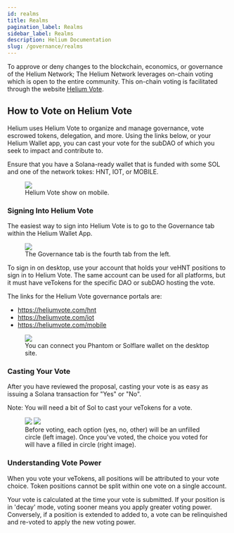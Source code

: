 ```yaml
---
id: realms
title: Realms
pagination_label: Realms
sidebar_label: Realms
description: Helium Documentation
slug: /governance/realms
---
```



<LegacyContentBanner />

To approve or deny changes to the blockchain, economics, or governance of the Helium Network; The
Helium Network leverages on-chain voting which is open to the entire community. This on-chain voting
is facilitated through the website [Helium Vote](https://heliumvote.com).

## How to Vote on Helium Vote

Helium uses Helium Vote to organize and manage governance, vote escrowed tokens, delegation, and
more. Using the links below, or your Helium Wallet app, you can cast your vote for the subDAO of
which you seek to impact and contribute to.

Ensure that you have a Solana-ready wallet that is funded with some SOL and one of the network
tokes: HNT, IOT, or MOBILE.

<figure className="screensnippet-wrapper">
  <img src={useBaseUrl('/img/modular-governance/Helium-Vote.jpeg')} style={{ maxHeight: 600 }} />
  <figcaption>Helium Vote show on mobile.</figcaption>
</figure>

### Signing Into Helium Vote

The easiest way to sign into Helium Vote is to go to the Governance tab within the Helium Wallet
App.

<figure className="screensnippet-wrapper">
  <img src={useBaseUrl('img/helium-vote/governance-tab.jpeg')} />
  <figcaption>The Governance tab is the fourth tab from the left.</figcaption>
</figure>

To sign in on desktop, use your account that holds your veHNT positions to sign in to Helium Vote.
The same account can be used for all platforms, but it must have veTokens for the specific DAO or
subDAO hosting the vote.

The links for the Helium Vote governance portals are:

- https://heliumvote.com/hnt
- https://heliumvote.com/iot
- https://heliumvote.com/mobile

<figure className="screensnippet-wrapper">
  <img src={useBaseUrl('img/helium-vote/wallet-sign-in.jpg')} />
  <figcaption>You can connect you Phantom or Solflare wallet on the desktop site.</figcaption>
</figure>

### Casting Your Vote

After you have reviewed the proposal, casting your vote is as easy as issuing a Solana transaction
for "Yes" or "No".

Note: You will need a bit of Sol to cast your veTokens for a vote.

<figure className="screensnippet-wrapper">
  <div style={{ display: 'flex', alignItems: 'center' }}>
    <img
      src={useBaseUrl('/img/modular-governance/HIP-105-not-voted.jpg')}
      style={{ maxHeight: 450, minWidth: 0, flex: '1 1 auto' }}
    />
    <img
      src={useBaseUrl('img/modular-governance/HIP-105-voted.jpg')}
      style={{ maxHeight: 450, minWidth: 0, flex: '1 1 auto' }}
    />
  </div>
  <figcaption>
    Before voting, each option (yes, no, other) will be an unfilled circle (left image). Once you've
    voted, the choice you voted for will have a filled in circle (right image).
  </figcaption>
</figure>

### Understanding Vote Power

When you vote your veTokens, all positions will be attributed to your vote choice. Token positions
cannot be split within one vote on a single account.

Your vote is calculated at the time your vote is submitted. If your position is in 'decay' mode,
voting sooner means you apply greater voting power. Conversely, if a position is extended to added
to, a vote can be relinquished and re-voted to apply the new voting power.
